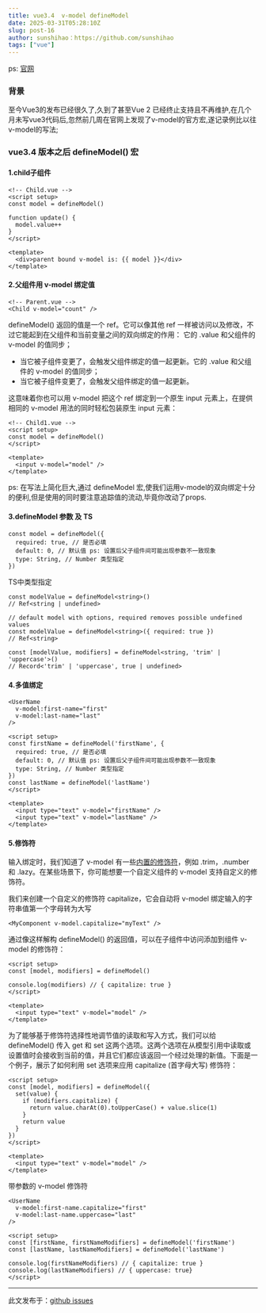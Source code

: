 ```yaml
---
title: vue3.4  v-model defineModel
date: 2025-03-31T05:28:10Z
slug: post-16
author: sunshihao：https://github.com/sunshihao
tags: ["vue"]
---
```


ps: [官网](https://cn.vuejs.org/guide/components/v-model.html)

### 背景
至今Vue3的发布已经很久了,久到了甚至Vue 2 已经终止支持且不再维护,在几个月未写vue3代码后,忽然前几周在官网上发现了v-model的官方宏,遂记录例比以往v-model的写法;

### vue3.4 版本之后 defineModel() 宏
#### 1.child子组件
```
<!-- Child.vue -->
<script setup>
const model = defineModel()

function update() {
  model.value++
}
</script>

<template>
  <div>parent bound v-model is: {{ model }}</div>
</template>
```

#### 2.父组件用 v-model 绑定值

```
<!-- Parent.vue -->
<Child v-model="count" />
```

defineModel() 返回的值是一个 ref。它可以像其他 ref 一样被访问以及修改，不过它能起到在父组件和当前变量之间的双向绑定的作用：
它的 .value 和父组件的 v-model 的值同步；
- 当它被子组件变更了，会触发父组件绑定的值一起更新。它的 .value 和父组件的 v-model 的值同步；
- 当它被子组件变更了，会触发父组件绑定的值一起更新。

这意味着你也可以用 v-model 把这个 ref 绑定到一个原生 input 元素上，在提供相同的 v-model 用法的同时轻松包装原生 input 元素：

```
<!-- Child1.vue -->
<script setup>
const model = defineModel()
</script>

<template>
  <input v-model="model" />
</template>
```
ps: 在写法上简化巨大,通过 defineModel 宏,使我们运用v-model的双向绑定十分的便利,但是使用的同时要注意追踪值的流动,毕竟你改动了props.

#### 3.defineModel 参数 及 TS
```
const model = defineModel({ 
  required: true, // 是否必填
  default: 0, // 默认值 ps: 设置后父子组件间可能出现参数不一致现象
  type: String, // Number 类型指定 
})
```
TS中类型指定
```
const modelValue = defineModel<string>()
// Ref<string | undefined>

// default model with options, required removes possible undefined values
const modelValue = defineModel<string>({ required: true })
// Ref<string>

const [modelValue, modifiers] = defineModel<string, 'trim' | 'uppercase'>()
// Record<'trim' | 'uppercase', true | undefined>
```
#### 4.多值绑定
```
<UserName
  v-model:first-name="first"
  v-model:last-name="last"
/>
```
```
<script setup>
const firstName = defineModel('firstName', {
  required: true, // 是否必填
  default: 0, // 默认值 ps: 设置后父子组件间可能出现参数不一致现象
  type: String, // Number 类型指定 
})
const lastName = defineModel('lastName')
</script>

<template>
  <input type="text" v-model="firstName" />
  <input type="text" v-model="lastName" />
</template>
```

#### 5.修饰符
输入绑定时，我们知道了 v-model 有一些[内置的修饰符](https://cn.vuejs.org/guide/essentials/forms.html#modifiers)，例如 .trim，.number 和 .lazy。在某些场景下，你可能想要一个自定义组件的 v-model 支持自定义的修饰符。

我们来创建一个自定义的修饰符 capitalize，它会自动将 v-model 绑定输入的字符串值第一个字母转为大写

```
<MyComponent v-model.capitalize="myText" />
```

通过像这样解构 defineModel() 的返回值，可以在子组件中访问添加到组件 v-model 的修饰符：

```
<script setup>
const [model, modifiers] = defineModel()

console.log(modifiers) // { capitalize: true }
</script>

<template>
  <input type="text" v-model="model" />
</template>
```

为了能够基于修饰符选择性地调节值的读取和写入方式，我们可以给 defineModel() 传入 get 和 set 这两个选项。这两个选项在从模型引用中读取或设置值时会接收到当前的值，并且它们都应该返回一个经过处理的新值。下面是一个例子，展示了如何利用 set 选项来应用 capitalize (首字母大写) 修饰符：

```
<script setup>
const [model, modifiers] = defineModel({
  set(value) {
    if (modifiers.capitalize) {
      return value.charAt(0).toUpperCase() + value.slice(1)
    }
    return value
  }
})
</script>

<template>
  <input type="text" v-model="model" />
</template>
```
带参数的 v-model 修饰符
```
<UserName
  v-model:first-name.capitalize="first"
  v-model:last-name.uppercase="last"
/>
```

```
<script setup>
const [firstName, firstNameModifiers] = defineModel('firstName')
const [lastName, lastNameModifiers] = defineModel('lastName')

console.log(firstNameModifiers) // { capitalize: true }
console.log(lastNameModifiers) // { uppercase: true}
</script>
```


---
此文发布于：<a href="https://github.com/sunshihao/sunshihao.github.io/issues/16" target="_blank">github issues</a>
